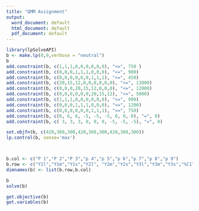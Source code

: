 ---
title: "QMM Assignment"
output:
  word_document: default
  html_document: default
  pdf_document: default
---


```{r}
library(lpSolveAPI)
b <- make.lp(0,9,verbose = "neutral")
b
add.constraint(b, c(1,1,1,0,0,0,0,0,0), "<=", 750 )
add.constraint(b, c(0,0,0,1,1,1,0,0,0), "<=", 900)
add.constraint(b, c(0,0,0,0,0,0,1,1,1), "<=", 450)
add.constraint(b, c(20,15,12,0,0,0,0,0,0), "<=", 13000)
add.constraint(b, c(0,0,0,20,15,12,0,0,0), "<=", 12000)
add.constraint(b, c(0,0,0,0,0,0,20,15,12), "<=", 5000)
add.constraint(b, c(1,1,1,0,0,0,0,0,0), "<=", 900)
add.constraint(b, c(0,0,0,1,1,1,0,0,0), "<=", 1200)
add.constraint(b, c(0,0,0,0,0,0,1,1,1), "<=", 750)
add.constraint(b, c(6, 6, 6, -5, -5, -5, 0, 0, 0), "=", 0)
add.constraint(b, c( 3, 3, 3, 0, 0, 0, -5, -5, -5), "=", 0)

set.objfn(b, c(420,360,300,420,360,300,420,360,300))
lp.control(b, sense='max')



b.col <- c("P 1","P 2","P 3","p 4","p 5","p 6","p 7","p 8","p 9") 
b.row <- c("Y1l","Y1m","Y1s","Y2l", "Y2m","Y2s","Y3l","Y3m","Y3s","%C1","%C2") 
dimnames(b) <- list(b.row,b.col)

b
solve(b)

get.objective(b)
get.variables(b)
```


